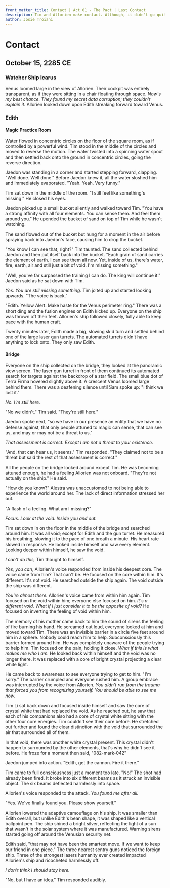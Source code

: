 ```yaml
---
front_matter_title: Contact | Act 01 - The Pact | Last Contact
description: Tim and Allorien make contact. Although, it didn't go quite how Allorien had hoped. 
author: Josie Troiani
---
```

# Contact

## October 15, 2285 CE

### Watcher Ship Icarus

Venus loomed large in the view of Allorien. Their cockpit was entirely transparent, as if they were sitting in a chair floating through space. *Now's my best chance. They found my secret data corruption; they couldn't explain it.* Allorien looked down upon Edith streaking forward toward Venus.

### Edith

#### Magic Practice Room

Water flowed in concentric circles on the floor of the square room, as if controlled by a powerful wind. Tim stood in the middle of the circles and moved to reverse the motion. The water twisted into a spinning water spout and then settled back onto the ground in concentric circles, going the reverse direction.

Jaedon was standing in a corner and started stepping forward, clapping. "Well done. Well done." Before Jaedon knew it, all the water sloshed him and immediately evaporated. "Yeah. Yeah. Very funny."

Tim sat down in the middle of the room. "I still feel like something's missing." He closed his eyes.

Jaedon picked up a small bucket silently and walked toward Tim. "You have a strong affinity with all four elements. You can sense them. And feel them around you." He upended the bucket of sand on top of Tim while he wasn't watching.

The sand flowed out of the bucket but hung for a moment in the air before spraying back into Jaedon's face, causing him to drop the bucket.

"You know I can see that, right?" Tim taunted. The sand collected behind Jaedon and then put itself back into the bucket. "Each grain of sand carries the element of earth. I can see them all now. Yet, inside of us, there's water, fire, earth, air and still just a bit of void. I'm missing something."

"Well, you've far surpassed the training I can do. The king will continue it." Jaedon said as he sat down with Tim.

*Yes. You are still missing something.* Tim jolted up and started looking upwards. "The voice is back."

"Edith. Yellow Alert. Make haste for the Venus perimeter ring." There was a short ding and the fusion engines on Edith kicked up. Everyone on the ship was thrown off their feet. Allorien's ship followed closely, fully able to keep pace with the human craft.

Twenty minutes later, Edith made a big, slowing skid turn and settled behind one of the large laser gun turrets. The automated turrets didn't have anything to lock onto. They only saw Edith.

#### Bridge

Everyone on the ship collected on the bridge, they looked at the panoramic view screen. The laser gun turret in front of them continued its automated search for targets against the backdrop of a star field. The small blue dot of Terra Firma hovered slightly above it. A crescent Venus loomed large behind them. There was a deafening silence until Sam spoke up: "I think we lost it."

*No. I'm still here.*

"No we didn't." Tim said. "They're still here."

Jaedon spoke next, "so we have in our presence an entity that we have no defense against, that only people attuned to magic can sense, that can see us, and may or may not be a threat to us."

*That assessment is correct. Except I am not a threat to your existence.*

"And, that can hear us, it seems." Tim responded. "They claimed not to be a threat but said the rest of that assessment is correct."

All the people on the bridge looked around except Tim. He was becoming attuned enough, he had a feeling Allorien was not onboard. "They're not actually on the ship." He said.

"How do you know?" Alestra was unaccustomed to not being able to experience the world around her. The lack of direct information stressed her out.

"A flash of a feeling. What am I missing?"

*Focus. Look at the void. Inside you and out.*

Tim sat down in on the floor in the middle of the bridge and searched around him. It was all void; except for Edith and the gun turret. He measured his breathing, slowing it to the pace of one breath a minute. His heart rate slowed in response. He looked inside himself and saw every element. Looking deeper within himself, he saw the void.

*I can't do this,* Tim thought to himself.

*Yes, you can,* Allorien's voice responded from inside his deepest core. The voice came from him? That can't be. He focused on the core within him. It's different. It's not void. He searched outside the ship again. The void outside the ship was different.

*You're almost there.* Allorien's voice came from within him again. Tim focused on the void within him; everyone else focused on him. *It's a different void. What if I just consider it to be the opposite of void?* He focused on inverting the feeling of void within him.

The memory of his mother came back to him the sound of sirens the feeling of fire burning his hand. He screamed out loud, everyone looked at him and moved toward Tim. There was an invisible barrier in a circle five feet around him in a sphere. Nobody could reach him to help. Subconsciously this barrier formed around him. He was completely unaware of the people trying to help him. Tim focused on the pain, holding it close. *What if this is what makes me who I am.* He looked back within himself and the void was no longer there. It was replaced with a core of bright crystal projecting a clear white light.

He came back to awareness to see everyone trying to get to him. "I'm sorry." The barrier crumpled and everyone rushed him. A group embrace was interrupted by the voice from Allorien. *You didn't run from the trauma that forced you from recognizing yourself. You should be able to see me now.*

Tim Li sat back down and focused inside himself and saw the core of crystal white that had replaced the void. As he reached out, he saw that each of his companions also had a core of crystal white sitting with the other four core energies. Tim couldn't see their core before. He stretched out further and found the clear distinction with the void that surrounded the air that surrounded all of them.

In that void, there was another white crystal present. This crystal didn't happen to surrounded by the other elements, that's why he didn't see it before. He froze for a moment then said, "082-mark-042"

Jaedon jumped into action. "Edith, get the cannon. Fire it there."

Tim came to full consciousness just a moment too late. "No!" The shot had already been fired. It broke into six different beams as it struck an invisible object. The six beams deflected harmlessly into space.

Allorien's voice responded to the attack. *You found me after all.*

"Yes. We've finally found you. Please show yourself."

Allorien lowered the adaptive camouflage on his ship. It was smaller than Edith overall, but unlike Edith's bean shape, it was shaped like a vertical ballpoint pen. The ship shined a bright silver, reflecting the light of a sun that wasn't in the solar system where it was manufactured. Warning sirens started going off around the Venusian security net.

Edith said, "that may not have been the smartest move. If we want to keep our friend in one piece." The three nearest sentry guns noticed the foreign ship. Three of the strongest lasers humanity ever created impacted Allorien's ship and ricocheted harmlessly off.

*I don't think I should stay here.*

"No, but I have an idea." Tim responded audibly.
